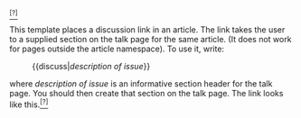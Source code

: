 [[Talk:{{PAGENAME}}#{{{1}}}|<sup>[?]</sup>]]<noinclude>


This template places a discussion link in an article. The link takes the user to a supplied section on the talk page for the same article. (It does not work for pages outside the article namespace). To use it, write:

:<nowiki>{{discuss|</nowiki>''description of issue''<nowiki>}}</nowiki>

where ''description of issue'' is an informative section header for the talk page. You should then create that section on the talk page. The link looks like this.[[Talk:Main Page#Test of discuss template|<sup>[?]</sup>]]

</noinclude>